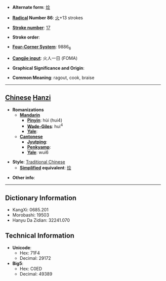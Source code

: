 * '''Alternate form''': [[烩]]

* '''[[Wiktionary:Chinese radical index| Radical]] Number 86''': [[Wiktionary:Chinese radical index 火|火]]+13 strokes

* '''[[Wiktionary:Chinese total strokes index|Stroke number]]''': [[Wiktionary:Chinese total strokes index 17|17]]

* '''Stroke order''': 

* '''[[Wiktionary:Chinese four corner index|Four-Corner System]]''': 9886<sub>6</sub>

* '''[[Wiktionary:Chinese Cangjie index|Cangjie input]]''': 火人一日 (FOMA)

* '''Graphical Significance and Origin''': 

* '''Common Meaning''': ragout, cook, braise

----

== [[Chinese]] [[Hanzi]] ==

* '''Romanizations'''
** '''[[Mandarin]]'''
*** '''[[Pinyin]]''': hùi (hui4)
*** '''[[Wade-Giles]]''': hui<sup>4</sup>
*** '''[[Yale]]''': 
** '''[[Cantonese]]'''
*** '''[[Jyutping]]''':
*** '''[[Penkyamp]]''': 
*** '''[[Yale]]''': wui6

* '''Style''': [[Traditional Chinese]] 
** '''[[Simplified Chinese|Simplified]] equivalent''': [[烩]]

* '''Other info''': 

----

== Dictionary Information ==

* KangXi: 0685.201
* Morobashi: 19503
* Hanyu Da Zidian: 32241.070

== Technical Information ==

* '''Unicode''':
** Hex: 71F4
** Decimal: 29172
* '''Big5''':
** Hex: C0ED
** Decimal: 49389
